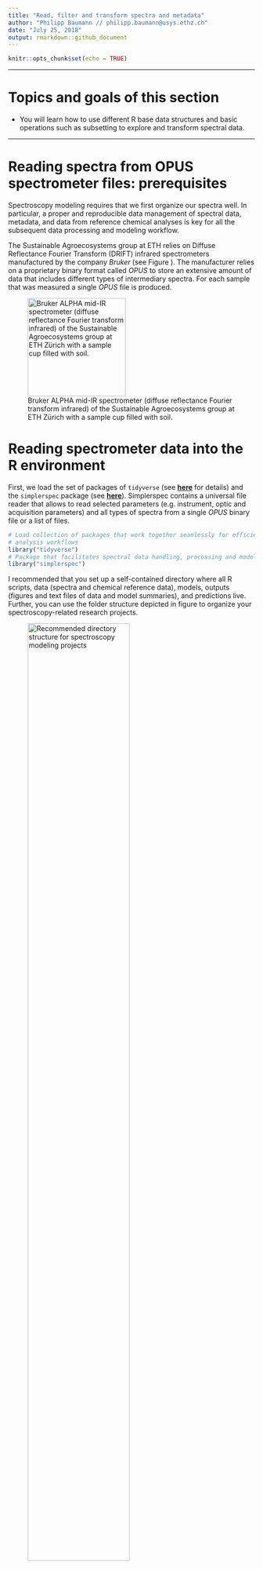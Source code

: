```yaml
---
title: "Read, filter and transform spectra and metadata"
author: "Philipp Baumann // philipp.baumann@usys.ethz.ch"
date: "July 25, 2018"
output: rmarkdown::github_document
---
```


```r
knitr::opts_chunk$set(echo = TRUE)
```

---

# Topics and goals of this section

* You will learn how to use different R base data structures and basic
  operations such as subsetting to explore and transform spectral data.
  
---
  
# Reading spectra from OPUS spectrometer files: prerequisites

Spectroscopy modeling requires that we first organize our spectra well. 
In particular, a proper and reproducible data management of spectral data,
metadata, and data from reference chemical analyses is key for all the 
subsequent data processing and modeling workflow.

The Sustainable Agroecosystems group at ETH relies on Diffuse Reflectance
Fourier Transform (DRIFT) infrared spectrometers manufactured by the company
*Bruker* (see Figure \ref{alpha_eth}). The manufacturer relies on a proprietary
binary format called *OPUS* to store an extensive amount of data that includes
different types of intermediary spectra. For each sample that was measured a 
single *OPUS* file is produced.

![Bruker ALPHA mid-IR spectrometer (diffuse reflectance Fourier transform infrared) of the Sustainable Agroecosystems group at ETH Zürich with a sample cup filled with soil. \label{alpha_eth}](figures/alpha_eth.jpg){width=200px}


# Reading spectrometer data into the R environment

First, we load the set of packages of `tidyverse` (see
[**here**](http://tidyverse.org/) for details) and the `simplerspec` package
(see [**here**](https://github.com/philipp-baumann/simplerspec/)). Simplerspec
contains a universal file reader that allows to  read selected parameters (e.g.
instrument, optic and acquisition parameters) and all types of spectra from a
single *OPUS* binary file or a list of files.

```r
# Load collection of packages that work together seamlessly for efficient
# analysis workflows
library("tidyverse")
# Package that facilitates spectral data handling, processing and modeling
library("simplerspec")
```

I recommended that you set up a self-contained directory where all R scripts,
data (spectra and chemical reference data), models, outputs (figures and text
files of data and model summaries), and predictions live. Further, you
can use the folder structure depicted in figure \ref{project_structure}
to organize your spectroscopy-related research projects.


![Recommended directory structure for spectroscopy modeling projects
\label{project_structure}](figures/project_folder_structure.png){width=70%}

When you have spectra that cover separate experiments and/or different locations
and times, you might prefer to organize your spectra as sub-folders within
`data/spectra`. This hands-on is based on spectral data that were used 
to build and evaluate the YAMSYS spectroscopy reference models. Besides these
reference spectra measured with a Bruker ALPHA mid-IR spectrometer at the 
Sustainable Agroecosystems group at ETH Zürich, there are other spectra that
have been acquired to test different questions such as spectrometer
cross-comparisons. Therefore, other comparison spectra are in separate paths,
e.g.  `data/spectra/soilspec_eth_bin`.

In the Figure below you can see a file explorer screenshot showing
*OPUS* files of three replicate scans for each of the first three reference soil
samples. *OPUS* have the extension `.n` where `n` represents an integer of
repeated sample measurements starting from 0.

![Screenshot showing replicate scans of first three samples reading example.
\label{spectra_files}](figures/spectra_files_to_read.png){width=400px}

We aim to read all the reference spectra contained within this folder. First, we
get the full path names of the file names, which we subsequently assign to the
object `files`:

```r
# Extract data from OPUS binary files; list of file paths
files <- list.files("data/spectra", full.names = TRUE)
```

Note that you need to set the `full.names` argument to `TRUE` (default is
`FALSE` to get the path of all *OPUS* spectra files contained within the target
directory, otherwise R will not be able to find the files when using the
universal `simplerspec` *OPUS* reader. 

You can compactly display the internal structure of the `files` object:

```r
str(files)
```

The object `files` has the data structure *atomic vector*. *Atomic vectors*
have six possible basic (*atomic*) vector types. These are *logical*, *integer*,
*real*, *complex*, *string* (or *character*) and *raw*. Vector types can be
returned by the R base function `typeof(x)`, which returns the type or internal
storage mode an object `x`. For the `files` object it is

```r
# Check type of files object
typeof(files)
```

We get the length of the vector or the number of elements by

```r
# How many files are listed to read? length of vector
length(files)
```

Base R has subsetting operations that allow you to extract pieces of data
structures you are interested in. One of the three base subsetting operators is
`[`.

We subset the character vector `files` as follows:

```r
# Use character subsetting to return the first element
# Subsetting can be seen as complement to str()
# (1) Subsetting with positive integers (position)
files[1:3]
# (2) Subsetting with negative integers (remove values)
head(files[-c(1:3)], n = 5L) # show only first 5 values
# The first three elements of the character vector are removed
```

## Spectral measurement data

Bruker FTIR spectrometers produce binary files in the OPUS format that can
contain different types of spectra and many parameters such as instrument type
and settings that were used at the time of data acquisition and internal
processing (e.g. Fourier transform operations). Basically, the entire set of
*Setup Measurement Parameters*, selected spectra, supplementary metadata such as
the time of measurement are written into *OPUS* binary files. In contrast to
simple text files that contain only plain text with a defined character
encoding, binary files can contain any type of data represented as sequences of
bytes (a single byte is sequence of 8 bits and 1 bit either represents 0 or 1).

Figure \ref{fig_instr_par} shows graphical representation from the *OPUS* viewer
software to get familiarize with types of parameters *OPUS* files may contain.

![Instrument parameters during sample measurement shown for an example YAMSYS
soil reference spectroscopy sample. Spectra and parameters can be shown by the
dialogue *Window* > *New Report Window* within the OPUS viewer software.
\label{fig_instr_par}](figures/opus_instrument_parameters_crop.png){width=65%}

You can download the *OPUS viewer* software from [**this Bruker
webpage**](https://www.bruker.com/products/infrared-near-infrared-and-raman-spectroscopy/opus-spectroscopy-software/downloads/opus-downloads.html)
for free. However, Bruker only provides a Windows version and the free version
is limited to visualize only final spectra. The remaining spectral blocks can be
checked choosing the menu *Window* > *New Report Window* and opening *OPUS* by
the menu *File* > *Load File*.

# Session info

```r
sessionInfo()
```







